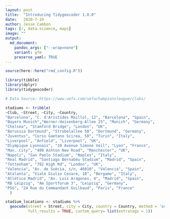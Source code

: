 ```yaml
---
layout: post
title:  "Introducing Tidygeocoder 1.0.0"
date:   2020-7-19
author: Jesse Cambon
tags: [r, data-science, maps]
image: ""
output: 
  md_document:
    pandoc_args: ["--wrap=none"]
    variant: gfm
    preserve_yaml: TRUE
---
```


```r
source(here::here("rmd_config.R"))
``` 

```r
library(tibble)
library(dplyr)
library(tidygeocoder)

# Data Source: https://www.uefa.com/uefachampionsleague/clubs/

stadiums <- tribble(
~Club, ~Street, ~City, ~Country,
"Barcelona", "C. d'Arístides Maillol, 12", "Barcelona", "Spain",
"Bayern Munich","Werner-Heisenberg-Allee 25", "Munich", "Germany",
"Chelsea", "Stamford Bridge", "London", "UK",
"Borussia Dortmund", "Strobelallee 50", "Dortmund", "Germany",
"Juventus", "Corso Gaetano Scirea, 50", "Turin", "Italy",
"Liverpool", "Anfield", "Liverpool", "UK",
"Olympique Lyonnais", "10 Avenue Simone Veil", "Lyon", "France",
"Man. City", "400 Ashton New Road", "Manchester", "UK",
"Napoli", "San Paolo Stadium", "Naples", "Italy",
"Real Madrid", "Santiago Bernabéu Stadium", "Madrid", "Spain",
"Tottenham", "782 High Rd", "London", "UK",
"Valencia", "Av. de Suècia, s/n, 46010", "Valencia", "Spain",
"Atalanta", "Viale Giulio Cesare, 18", "Bergamo", "Italy",
"Atlético Madrid", "Av. Luis Aragones, 4", "Madrid", "Spain",
"RB Leipzig", "Am Sportforum 3", "Leipzig", "Germany",
"PSG", "24 Rue du Commandant Guilbaud", "Paris", "France"
  )
```


```r
stadium_locations <- stadiums %>%
  geocode(street = Street, city = City, country = Country, method = 'osm', 
          full_results = TRUE, custom_query= list(extratags = 1))
```

